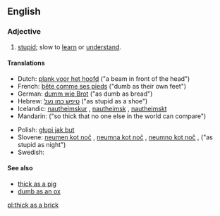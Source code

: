 ==English==

===Adjective===
{{en-adj|-|pos=[[thick]] [[as]] [[a]] [[brick]]}}

# {{simile}} [[stupid]]; slow to [[learn]] or [[understand]].

====Translations====
{{trans-top}}
* Dutch: [[plank voor het hoofd]] ("a beam in front of the head")
* French: [[bête comme ses pieds]] ("dumb as their own feet")
* German: [[dumm wie Brot]] ("as dumb as bread")
* Hebrew: [[טיפש כמו נעל]] ("as stupid as a shoe")
* Icelandic: [[nautheimskur]] {{m}}, [[nautheimsk]] {{f}}, [[nautheimskt]] {{n}}
* Mandarin: {{t|cmn|愚不可及|tr=yúbùkějí|sc=Hani}} ("so thick that no one else in the world can compare")
{{trans-mid}}
* Polish: [[głupi jak but]]
* Slovene: [[neumen kot noč]] {{m}}, [[neumna kot noč]] {{f}}, [[neumno kot noč]] {{n}},  ("as stupid as night")
* Swedish: {{t|sv|dum som en gås}}
{{trans-bottom}}

====See also====
* [[thick as a pig]]
* [[dumb as an ox]]

[[pl:thick as a brick]]
